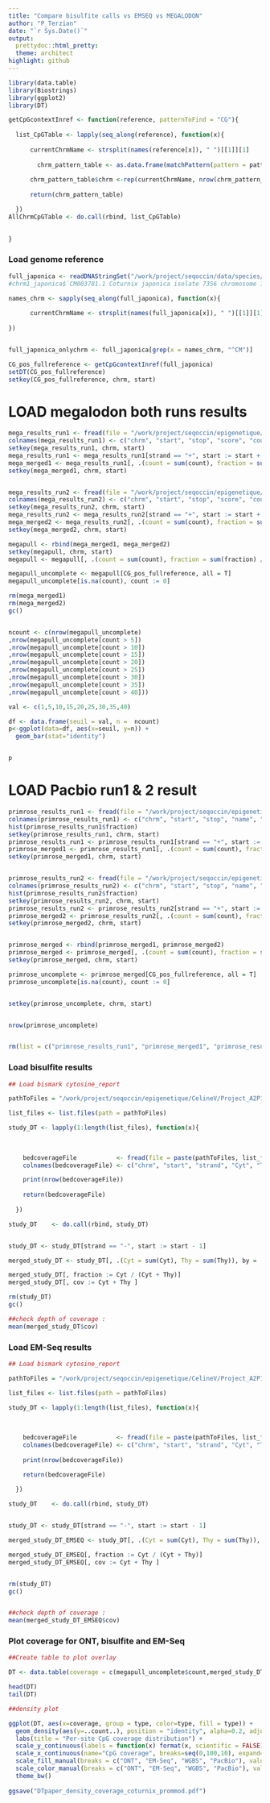 ---
title: "Compare bisulfite calls vs EMSEQ vs MEGALODON"
author: "P_Terzian"
date: "`r Sys.Date()`"
output:
  prettydoc::html_pretty:
  theme: architect
highlight: github
---


```{r, include=FALSE}
library(data.table)
library(Biostrings)
library(ggplot2)
library(DT)

```

```{r}

getCpGcontextInref <- function(reference, patternToFind = "CG"){
  
  list_CpGTable <- lapply(seq_along(reference), function(x){
  
      currentChrmName <- strsplit(names(reference[x]), " ")[[1]][1]
  
        chrm_pattern_table <- as.data.frame(matchPattern(pattern = patternToFind, subject = reference[[x]])@ranges)
  
      chrm_pattern_table$chrm <-rep(currentChrmName, nrow(chrm_pattern_table))
      
      return(chrm_pattern_table)

  })
AllChrmCpGTable <- do.call(rbind, list_CpGTable)
  

}

```


### Load genome reference
```{r}

full_japonica <- readDNAStringSet("/work/project/seqoccin/data/species/coturnix_japonica/Coturnix_japonica_2.0/GCA_001577835.1_Coturnix_japonica_2.0_genomic.fa")
#chrm1_japonica$`CM003781.1 Coturnix japonica isolate 7356 chromosome 1, whole genome shotgun sequence`[CM003781[strand == "+"]$start]

names_chrm <- sapply(seq_along(full_japonica), function(x){
  
      currentChrmName <- strsplit(names(full_japonica[x]), " ")[[1]][1]
      
})


full_japonica_onlychrm <- full_japonica[grep(x = names_chrm, "^CM")]

CG_pos_fullreference <- getCpGcontextInref(full_japonica)
setDT(CG_pos_fullreference)
setkey(CG_pos_fullreference, chrm, start)

```


# LOAD megalodon both runs results
```{r}
mega_results_run1 <- fread(file = "/work/project/seqoccin/epigenetique/coturnix_japonica/PromethION_PAE47187_Promethion_PAE47965_natifs/megalodon_calling/2022_last_calls_with_bam_fastq_mod/coturnix_ref_PAE47187/modified_bases.5mC.bed", stringsAsFactors = FALSE)
colnames(mega_results_run1) <- c("chrm", "start", "stop", "score", "count", "strand", "start2", "stop2", "Idonknow", "count2", "fraction")
setkey(mega_results_run1, chrm, start)
mega_results_run1 <- mega_results_run1[strand == "+", start := start + 1]
mega_merged1 <- mega_results_run1[, .(count = sum(count), fraction = sum(fraction) / length(fraction)), by = .(chrm, start)]
setkey(mega_merged1, chrm, start)


mega_results_run2 <- fread(file = "/work/project/seqoccin/epigenetique/coturnix_japonica/PromethION_PAE47187_Promethion_PAE47965_natifs/megalodon_calling/2022_last_calls_with_bam_fastq_mod/coturnix_ref_PAE47965/modified_bases.5mC.bed", stringsAsFactors = FALSE)
colnames(mega_results_run2) <- c("chrm", "start", "stop", "score", "count", "strand", "start2", "stop2", "Idonknow", "count2", "fraction")
setkey(mega_results_run2, chrm, start)
mega_results_run2 <- mega_results_run2[strand == "+", start := start + 1]
mega_merged2 <- mega_results_run2[, .(count = sum(count), fraction = sum(fraction) / length(fraction)), by = .(chrm, start)]
setkey(mega_merged2, chrm, start)

megapull <- rbind(mega_merged1, mega_merged2)
setkey(megapull, chrm, start)
megapull <- megapull[, .(count = sum(count), fraction = sum(fraction) / length(fraction)), by = .(chrm, start)]

megapull_uncomplete <- megapull[CG_pos_fullreference, all = T]
megapull_uncomplete[is.na(count), count := 0]

rm(mega_merged1)
rm(mega_merged2)
gc()


ncount <- c(nrow(megapull_uncomplete)
,nrow(megapull_uncomplete[count > 5])
,nrow(megapull_uncomplete[count > 10])
,nrow(megapull_uncomplete[count > 15])
,nrow(megapull_uncomplete[count > 20])
,nrow(megapull_uncomplete[count > 25])
,nrow(megapull_uncomplete[count > 30])
,nrow(megapull_uncomplete[count > 35])
,nrow(megapull_uncomplete[count > 40]))

val <- c(1,5,10,15,20,25,30,35,40)

df <- data.frame(seuil = val, n =  ncount)
p<-ggplot(data=df, aes(x=seuil, y=n)) +
  geom_bar(stat="identity")


p
```



# LOAD Pacbio run1 & 2 result
```{r}
primrose_results_run1 <- fread(file = "/work/project/seqoccin/epigenetique/coturnix_japonica/PacBio/reference_coturnix/analysis/run_200820_203625/m64122_200820_203625.ccs.bedmethyl", stringsAsFactors = FALSE)
colnames(primrose_results_run1) <- c("chrm", "start", "stop", "name", "score", "strand", "start2", "stop2", "Idonknow", "count", "fraction", "cannonical", "modified", "filtered")
hist(primrose_results_run1$fraction)
setkey(primrose_results_run1, chrm, start)
primrose_results_run1 <- primrose_results_run1[strand == "+", start := start + 1]
primrose_merged1 <- primrose_results_run1[, .(count = sum(count), fraction = sum(fraction) / length(fraction)), by = .(chrm, start)]
setkey(primrose_merged1, chrm, start)


primrose_results_run2 <- fread(file = "/work/project/seqoccin/epigenetique/coturnix_japonica/PacBio/reference_coturnix/analysis/run_201001_030231/m64122_201001_030231.ccs.bedmethyl", stringsAsFactors = FALSE)
colnames(primrose_results_run2) <- c("chrm", "start", "stop", "name", "score", "strand", "start2", "stop2", "Idonknow", "count", "fraction", "cannonical", "modified", "filtered")
hist(primrose_results_run2$fraction)
setkey(primrose_results_run2, chrm, start)
primrose_results_run2 <- primrose_results_run2[strand == "+", start := start + 1]
primrose_merged2 <- primrose_results_run2[, .(count = sum(count), fraction = sum(fraction) / length(fraction)), by = .(chrm, start)]
setkey(primrose_merged2, chrm, start)


primrose_merged <- rbind(primrose_merged1, primrose_merged2)
primrose_merged <- primrose_merged[, .(count = sum(count), fraction = sum(fraction) / length(fraction)), by = .(chrm, start)]
setkey(primrose_merged, chrm, start)

primrose_uncomplete <- primrose_merged[CG_pos_fullreference, all = T]
primrose_uncomplete[is.na(count), count := 0]


setkey(primrose_uncomplete, chrm, start)


nrow(primrose_uncomplete)


rm(list = c("primrose_results_run1", "primrose_merged1", "primrose_results_run2", "primrose_merged2"))


```


### Load bisulfite results
```{r}
## Load bismark cytosine_report

pathToFiles = "/work/project/seqoccin/epigenetique/CelineV/Project_A2P1a-PlaGe-Caille.1447/Pool_run_bisulfite/MethylSeq-nfcore/coturnix_per-lane_param-zymo/results/bismark_methylation_calls/stranded_CpG_report/"

list_files <- list.files(path = pathToFiles)

study_DT <- lapply(1:length(list_files), function(x){
    
    
  
    bedcoverageFile           <- fread(file = paste(pathToFiles, list_files[x], sep=""))
    colnames(bedcoverageFile) <- c("chrm", "start", "strand", "Cyt", "Thy", "di_context", "tri_context")

    print(nrow(bedcoverageFile))
    
    return(bedcoverageFile)
    
  })

study_DT    <- do.call(rbind, study_DT)


study_DT <- study_DT[strand == "-", start := start - 1]

merged_study_DT <- study_DT[, .(Cyt = sum(Cyt), Thy = sum(Thy)), by = .(chrm, start)]

merged_study_DT[, fraction := Cyt / (Cyt + Thy)]
merged_study_DT[, cov := Cyt + Thy ]

rm(study_DT)
gc()

##check depth of coverage :
mean(merged_study_DT$cov)

```


### Load EM-Seq results
```{r}
## Load bismark cytosine_report

pathToFiles = "/work/project/seqoccin/epigenetique/CelineV/Project_A2P1a-PlaGe-Caille.1447/Run_Emseq_caille_ref.18827/MethylSeq-nfcore/Coturnix_japonica_other-param/results/bismark_methylation_calls/stranded_CpG_report/"

list_files <- list.files(path = pathToFiles)

study_DT <- lapply(1:length(list_files), function(x){
    
    
  
    bedcoverageFile           <- fread(file = paste(pathToFiles, list_files[x], sep=""))
    colnames(bedcoverageFile) <- c("chrm", "start", "strand", "Cyt", "Thy", "di_context", "tri_context")
    
    print(nrow(bedcoverageFile))

    return(bedcoverageFile)
    
  })

study_DT    <- do.call(rbind, study_DT)


study_DT <- study_DT[strand == "-", start := start - 1]

merged_study_DT_EMSEQ <- study_DT[, .(Cyt = sum(Cyt), Thy = sum(Thy)), by = .(chrm, start)]

merged_study_DT_EMSEQ[, fraction := Cyt / (Cyt + Thy)]
merged_study_DT_EMSEQ[, cov := Cyt + Thy ]


rm(study_DT)
gc()


##check depth of coverage :
mean(merged_study_DT_EMSEQ$cov)
```


### Plot coverage for ONT, bisulfite and EM-Seq
```{r}

##Create table to plot overlay

DT <- data.table(coverage = c(megapull_uncomplete$count,merged_study_DT$cov,merged_study_DT_EMSEQ$cov, primrose_uncomplete$count), type = c(rep("ONT", nrow(megapull_uncomplete)), rep("WGBS", nrow(merged_study_DT)), rep("EM-Seq", nrow(merged_study_DT_EMSEQ)), rep("PacBio", nrow(primrose_uncomplete))))

head(DT)
tail(DT)

```

```{r}

##density plot

ggplot(DT, aes(x=coverage, group = type, color=type, fill = type)) +
  geom_density(aes(y=..count..), position = "identity", alpha=0.2, adjust=2) +
  labs(title = "Per-site CpG coverage distribution") +
  scale_y_continuous(labels = function(x) format(x, scientific = FALSE), expand=c(0,0)) +
  scale_x_continuous(name="CpG coverage", breaks=seq(0,100,10), expand=c(0,0), limits=c(0,100)) +
  scale_fill_manual(breaks = c("ONT", "EM-Seq", "WGBS", "PacBio"), values=c("#F8766D", "#7CAE00" , "#00BFC4", "#C77CFF")) +
  scale_color_manual(breaks = c("ONT", "EM-Seq", "WGBS", "PacBio"), values=c("#F8766D", "#7CAE00" , "#00BFC4", "#C77CFF")) +
  theme_bw()
  
ggsave("DTpaper_density_coverage_coturnix_prommod.pdf")

```
